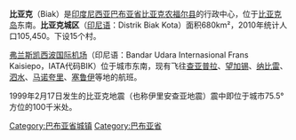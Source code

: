 {{About|印尼巴布亚省的城市|法国科雷兹省的一个市镇|比亚克 (法国)}}
{{Infobox settlement
| name = 比亚克<br>Biak
| settlement_type = 城市
| image_skyline =
| image_caption = A monument in Agats, [[Asmat_Regency|Asmat Regency]], [[Papua_(indonesia)|Papua]]
| pushpin_map = Indonesia West Papua
| pushpin_label_position = bottom
| pushpin_map_caption =比亚克在[[巴布亚省|巴布亚省]]的位置
| latd = 01
| latm = 10
| lats = 52
| latNS = S
| longd = 136
| longm = 04
| longs = 40
| longEW = E
| subdivision_type = 国家
| subdivision_name = {{flag|Indonesia}}
| subdivision_type1 = 省
| subdivision_type2 = 县
| subdivision_name1 = [[巴布亚省|巴布亚省]]
| subdivision_name2 = [[比亚克农福尔县|比亚克农福尔县]]
| blank_name        = [[柯本气候分类法|气候]]
| blank_info        = [[熱帶雨林氣候|熱帶雨林氣候]]
}}

'''比亚克'''（Biak）是[[印度尼西亚|印度尼西亚]][[巴布亚省|巴布亚省]][[比亚克农福尔县|比亚克农福尔县]]的行政中心，位于[[比亚克岛|比亚克岛]]东南。'''比亚克城区'''（[[印尼语|印尼语]]：Distrik Biak Kota）面积680km²，2010年统计人口105,450。下设15个村。

[[弗兰斯凯西波国际机场|弗兰斯凯西波国际机场]]（印尼语：Bandar Udara Internasional Frans Kaisiepo，IATA代码BIK）位于城市东南，现有飞往[[仙谷国际机场|查亚普拉]]、[[苏丹哈桑丁国际机场|望加锡]]、[[纳比雷机场|纳比雷]]、[[朱安达国际机场|泗水]]、[[任代尼机场|马诺夸里]]、[[塞鲁伊|塞鲁伊]]等地的航班。

1999年2月17日发生的比亚克地震（也称伊里安查亚地震）震中即位于城市75.5°方位的100千米处。

{{Weather box
|location = 印度尼西亚比亚克
|metric first = yes
|single line = yes
| Jan record high C = 37
| Feb record high C = 32
| Mar record high C = 37
| Apr record high C = 37
| May record high C = 37
| Jun record high C = 37
| Jul record high C = 38
| Aug record high C = 42
| Sep record high C = 42
| Oct record high C = 38
| Nov record high C = 42
| Dec record high C = 38
| year record high C = 42
|Jan high C = 29
|Feb high C = 28
|Mar high C = 29
|Apr high C = 29
|May high C = 29
|Jun high C = 29
|Jul high C = 28
|Aug high C = 29
|Sep high C = 29
|Oct high C = 29
|Nov high C = 29
|Dec high C = 30
|year high C = 29
| Jan mean C  = 27
| Feb mean C  = 27
| Mar mean C  = 27
| Apr mean C  = 27
| May mean C  = 27
| Jun mean C  = 27
| Jul mean C  = 27
| Aug mean C  = 27
| Sep mean C  = 27
| Oct mean C  = 27
| Nov mean C  = 27
| Dec mean C  = 27
| year mean C = 27
|Jan low C = 25
|Feb low C = 25
|Mar low C = 25
|Apr low C = 25
|May low C = 25
|Jun low C = 25
|Jul low C = 25
|Aug low C = 25
|Sep low C = 25
|Oct low C = 25
|Nov low C = 25
|Dec low C = 25
|year low C = 25
| Jan record low C = 14
| Feb record low C = 17
| Mar record low C = 21
| Apr record low C = 15
| May record low C = 17
| Jun record low C = 21
| Jul record low C = 21
| Aug record low C = 21
| Sep record low C = 17
| Oct record low C = 21
| Nov record low C = 21
| Dec record low C = 22
| year record low C = 14
|Jan precipitation mm = 250
|Feb precipitation mm = 240
|Mar precipitation mm = 250
|Apr precipitation mm = 200
|May precipitation mm = 250
|Jun precipitation mm = 230
|Jul precipitation mm = 250
|Aug precipitation mm = 240
|Sep precipitation mm = 220
|Oct precipitation mm = 180
|Nov precipitation mm = 190
|Dec precipitation mm = 230
|year precipitation mm = 2840
| Jan humidity    = 84.4
| Feb humidity    = 84.7
| Mar humidity    = 85.2
| Apr humidity    = 84.6
| May humidity    = 85.9
| Jun humidity    = 85.6
| Jul humidity    = 85
| Aug humidity    = 84.8
| Sep humidity    = 83.5
| Oct humidity    = 83.7
| Nov humidity    = 84.5
| Dec humidity    = 84.7
| year humidity   = 84.7
| Jand sun  = 12.5
| Febd sun  = 12.5
| Mard sun  = 12.5
| Aprd sun  = 12.4
| Mayd sun  = 12.4
| Jund sun  = 12.4
| Juld sun  = 12.4
| Augd sun  = 12.4
| Sepd sun  = 12.5
| Octd sun  = 12.5
| Novd sun  = 12.5
| Decd sun  = 12.6
| yeard sun = 12.5
|source= http://www.weatherbase.com/weather/weather.php3?s=6579&refer=&units=metric
|date= 2012年5月
}}

[[Category:巴布亚省城镇|Category:巴布亚省城镇]]

[[Category:巴布亚省|Category:巴布亚省]]